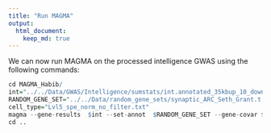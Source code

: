 ```yaml
---
title: "Run MAGMA"
output: 
  html_document:
    keep_md: true
---
```


We can now run MAGMA on the processed intelligence GWAS using the following commands:

```R
cd MAGMA_Habib/
int="../../Data/GWAS/Intelligence/sumstats/int.annotated_35kbup_10_down.genes.raw"
RANDOM_GENE_SET="../../Data/random_gene_sets/synaptic_ARC_Seth_Grant.t.txt"
cell_type="Lvl5_spe_norm_no_filter.txt"
magma --gene-results  $int --set-annot  $RANDOM_GENE_SET --gene-covar $cell_type filter onesided --out int
cd ..
```